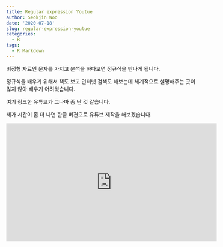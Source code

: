 ```yaml
---
title: Regular expression Youtue
author: Seokjin Woo
date: '2020-07-18'
slug: regular-expression-youtue
categories:
  - R
tags:
  - R Markdown
---
```


비정형 자료인 문자를 가지고 분석을 하다보면
정규식을 만나게 됩니다.

정규식을 배우기 위해서 책도 보고 인터넷 검색도 해보는데
체계적으로 설명해주는 곳이 많지 않아 배우기 어려웠습니다.

여기 링크한 유튜브가 그나마 좀 난 것 같습니다.

제가 시간이 좀 더 나면 한글 버젼으로 유튜브 제작을 해보겠습니다.

<iframe width="560" height="315" src="https://www.youtube.com/embed/sa-TUpSx1JA" frameborder="0" allow="accelerometer; autoplay; encrypted-media; gyroscope; picture-in-picture" allowfullscreen></iframe>